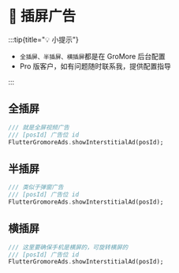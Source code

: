 # 📱 插屏广告

:::tip{title="💡 小提示"}

 - `全插屏、半插屏、横插屏`都是在 GroMore 后台配置
 - Pro 版客户，如有问题随时联系我，提供配置指导

:::

## 全插屏

```dart title="example/pages/fullscreen_video_page.dart"
/// 就是全屏视频广告
/// [posId] 广告位 id
FlutterGromoreAds.showInterstitialAd(posId);
```

## 半插屏

```dart title="example/pages/fullscreen_video_page.dart"
/// 类似于弹窗广告
/// [posId] 广告位 id
FlutterGromoreAds.showInterstitialAd(posId);
```

## 横插屏

```dart title="example/pages/fullscreen_video_page.dart"
/// 这里要确保手机是横屏的，可旋转横屏的
/// [posId] 广告位 id
FlutterGromoreAds.showInterstitialAd(posId);
```